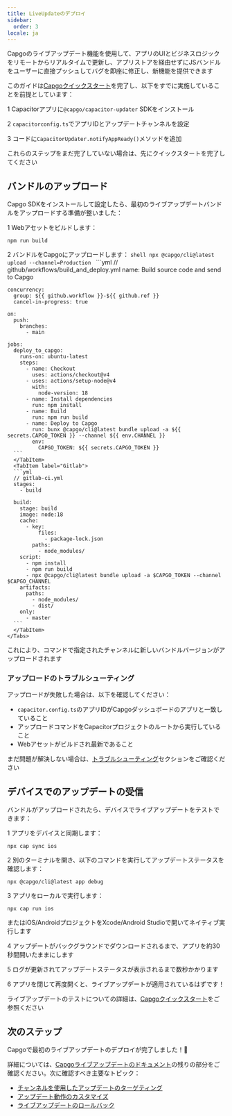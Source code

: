 ```yaml
---
title: LiveUpdateのデプロイ
sidebar:
  order: 3
locale: ja
---
```



Capgoのライブアップデート機能を使用して、アプリのUIとビジネスロジックをリモートからリアルタイムで更新し、アプリストアを経由せずにJSバンドルをユーザーに直接プッシュしてバグを即座に修正し、新機能を提供できます

このガイドは[Capgoクイックスタート](/docs/getting-started/quickstart)を完了し、以下をすでに実施していることを前提としています：

<Steps>

1 Capacitorアプリに`@capgo/capacitor-updater` SDKをインストール

2 `capacitorconfig.ts`でアプリIDとアップデートチャンネルを設定

3 コードに`CapacitorUpdater.notifyAppReady()`メソッドを追加

</Steps>

これらのステップをまだ完了していない場合は、先にクイックスタートを完了してください

<LinkCard href="/docs/getting-started/add-an-app/" title="アプリを追加" description="Capgoアカウントにアプリを追加し、アプリにプラグインをインストールする" />

## バンドルのアップロード

Capgo SDKをインストールして設定したら、最初のライブアップデートバンドルをアップロードする準備が整いました：

1 Webアセットをビルドします：
   ```shell
   npm run build
   ```

2 バンドルをCapgoにアップロードします：
    <Tabs>
      <TabItem label="Console">
        ```shell
      npx @capgo/cli@latest upload --channel=Production
      ```
      </TabItem>
      <TabItem label="Github Actions">
      ```yml
      // github/workflows/build_and_deploy.yml
    name: Build source code and send to Capgo

    concurrency:
      group: ${{ github.workflow }}-${{ github.ref }}
      cancel-in-progress: true

    on:
      push:
        branches:
          - main

    jobs:
      deploy_to_capgo:
        runs-on: ubuntu-latest
        steps:
          - name: Checkout
            uses: actions/checkout@v4
          - uses: actions/setup-node@v4
            with:
              node-version: 18
          - name: Install dependencies
            run: npm install
          - name: Build
            run: npm run build
          - name: Deploy to Capgo
            run: bunx @capgo/cli@latest bundle upload -a ${{ secrets.CAPGO_TOKEN }} --channel ${{ env.CHANNEL }}
            env:
              CAPGO_TOKEN: ${{ secrets.CAPGO_TOKEN }}
      ```
      </TabItem>
      <TabItem label="Gitlab">
      ```yml
      // gitlab-ci.yml
      stages:
        - build

      build:
        stage: build
        image: node:18
        cache:
          - key:
              files:
                - package-lock.json
            paths:
              - node_modules/
        script:
          - npm install
          - npm run build
          - npx @capgo/cli@latest bundle upload -a $CAPGO_TOKEN --channel $CAPGO_CHANNEL
        artifacts:
          paths:
            - node_modules/
            - dist/
        only:
          - master
      ```
      </TabItem>
    </Tabs>
   これにより、コマンドで指定されたチャンネルに新しいバンドルバージョンがアップロードされます

### アップロードのトラブルシューティング

アップロードが失敗した場合は、以下を確認してください：
- `capacitor.config.ts`のアプリIDがCapgoダッシュボードのアプリと一致していること
- アップロードコマンドをCapacitorプロジェクトのルートから実行していること
- Webアセットがビルドされ最新であること

まだ問題が解決しない場合は、[トラブルシューティング](/docs/getting-started/troubleshooting/)セクションをご確認ください

## デバイスでのアップデートの受信

バンドルがアップロードされたら、デバイスでライブアップデートをテストできます：

1 アプリをデバイスと同期します：
   ```shell
   npx cap sync ios
   ```

2 別のターミナルを開き、以下のコマンドを実行してアップデートステータスを確認します：
   ```shell
   npx @capgo/cli@latest app debug
   ```

3 アプリをローカルで実行します：
   ```shell
   npx cap run ios
   ```
   またはiOS/AndroidプロジェクトをXcode/Android Studioで開いてネイティブ実行します

4 アップデートがバックグラウンドでダウンロードされるまで、アプリを約30秒間開いたままにします

5 ログが更新されてアップデートステータスが表示されるまで数秒かかります

6 アプリを閉じて再度開くと、ライブアップデートが適用されているはずです！

ライブアップデートのテストについての詳細は、[Capgoクイックスタート](/docs/getting-started/quickstart#receiving-a-live-update-on-a-device)をご参照ください

## 次のステップ

Capgoで最初のライブアップデートのデプロイが完了しました！🎉

詳細については、[Capgoライブアップデートのドキュメント](/docs/live-updates)の残りの部分をご確認ください。次に確認すべき主要なトピック：
- [チャンネルを使用したアップデートのターゲティング](/docs/live-updates/channels)
- [アップデート動作のカスタマイズ](/docs/live-updates/update-behavior)
- [ライブアップデートのロールバック](/docs/live-updates/rollbacks)